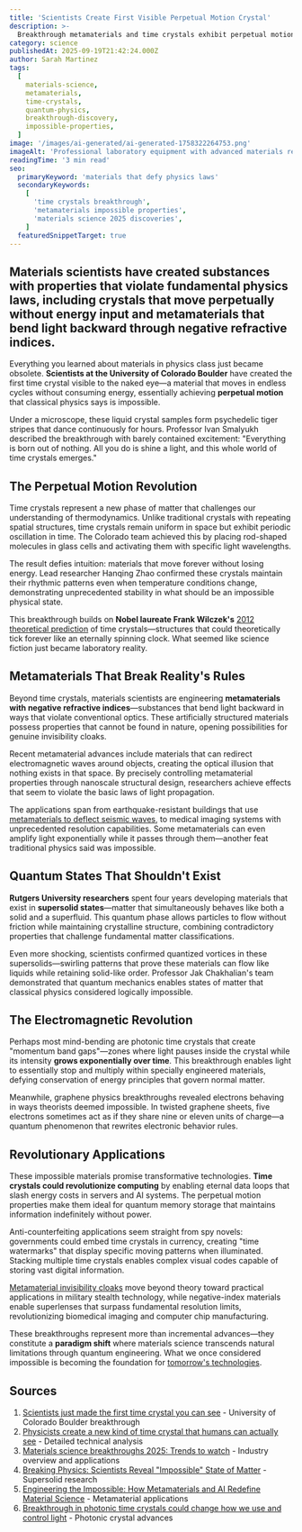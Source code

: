 ```yaml
---
title: 'Scientists Create First Visible Perpetual Motion Crystal'
description: >-
  Breakthrough metamaterials and time crystals exhibit perpetual motion, negative mass effects, and properties that challenge our understanding of physics.
category: science
publishedAt: 2025-09-19T21:42:24.000Z
author: Sarah Martinez
tags:
  [
    materials-science,
    metamaterials,
    time-crystals,
    quantum-physics,
    breakthrough-discovery,
    impossible-properties,
  ]
image: '/images/ai-generated/ai-generated-1758322264753.png'
imageAlt: 'Professional laboratory equipment with advanced materials research crystals under controlled scientific conditions, showcasing modern materials science breakthroughs'
readingTime: '3 min read'
seo:
  primaryKeyword: 'materials that defy physics laws'
  secondaryKeywords:
    [
      'time crystals breakthrough',
      'metamaterials impossible properties',
      'materials science 2025 discoveries',
    ]
  featuredSnippetTarget: true
---
```


## Materials scientists have created substances with properties that violate fundamental physics laws, including crystals that move perpetually without energy input and metamaterials that bend light backward through negative refractive indices.

Everything you learned about materials in physics class just became obsolete. **Scientists at the University of Colorado Boulder** have created the first time crystal visible to the naked eye—a material that moves in endless cycles without consuming energy, essentially achieving **perpetual motion** that classical physics says is impossible.

Under a microscope, these liquid crystal samples form psychedelic tiger stripes that dance continuously for hours. Professor Ivan Smalyukh described the breakthrough with barely contained excitement: "Everything is born out of nothing. All you do is shine a light, and this whole world of time crystals emerges."

## The Perpetual Motion Revolution

Time crystals represent a new phase of matter that challenges our understanding of thermodynamics. Unlike traditional crystals with repeating spatial structures, time crystals remain uniform in space but exhibit periodic oscillation in time. The Colorado team achieved this by placing rod-shaped molecules in glass cells and activating them with specific light wavelengths.

The result defies intuition: materials that move forever without losing energy. Lead researcher Hanqing Zhao confirmed these crystals maintain their rhythmic patterns even when temperature conditions change, demonstrating unprecedented stability in what should be an impossible physical state.

This breakthrough builds on **Nobel laureate Frank Wilczek's** [2012 theoretical prediction](/science/scientists-found-evidence-digital-universe) of time crystals—structures that could theoretically tick forever like an eternally spinning clock. What seemed like science fiction just became laboratory reality.

## Metamaterials That Break Reality's Rules

Beyond time crystals, materials scientists are engineering **metamaterials with negative refractive indices**—substances that bend light backward in ways that violate conventional optics. These artificially structured materials possess properties that cannot be found in nature, opening possibilities for genuine invisibility cloaks.

Recent metamaterial advances include materials that can redirect electromagnetic waves around objects, creating the optical illusion that nothing exists in that space. By precisely controlling metamaterial properties through nanoscale structural design, researchers achieve effects that seem to violate the basic laws of light propagation.

The applications span from earthquake-resistant buildings that use [metamaterials to deflect seismic waves](/science/scientists-create-materials-rewrite-reality-4d-metamaterials), to medical imaging systems with unprecedented resolution capabilities. Some metamaterials can even amplify light exponentially while it passes through them—another feat traditional physics said was impossible.

## Quantum States That Shouldn't Exist

**Rutgers University researchers** spent four years developing materials that exist in **supersolid states**—matter that simultaneously behaves like both a solid and a superfluid. This quantum phase allows particles to flow without friction while maintaining crystalline structure, combining contradictory properties that challenge fundamental matter classifications.

Even more shocking, scientists confirmed quantized vortices in these supersolids—swirling patterns that prove these materials can flow like liquids while retaining solid-like order. Professor Jak Chakhalian's team demonstrated that quantum mechanics enables states of matter that classical physics considered logically impossible.

## The Electromagnetic Revolution

Perhaps most mind-bending are photonic time crystals that create "momentum band gaps"—zones where light pauses inside the crystal while its intensity **grows exponentially over time**. This breakthrough enables light to essentially stop and multiply within specially engineered materials, defying conservation of energy principles that govern normal matter.

Meanwhile, graphene physics breakthroughs revealed electrons behaving in ways theorists deemed impossible. In twisted graphene sheets, five electrons sometimes act as if they share nine or eleven units of charge—a quantum phenomenon that rewrites electronic behavior rules.

## Revolutionary Applications

These impossible materials promise transformative technologies. **Time crystals could revolutionize computing** by enabling eternal data loops that slash energy costs in servers and AI systems. The perpetual motion properties make them ideal for quantum memory storage that maintains information indefinitely without power.

Anti-counterfeiting applications seem straight from spy novels: governments could embed time crystals in currency, creating "time watermarks" that display specific moving patterns when illuminated. Stacking multiple time crystals enables complex visual codes capable of storing vast digital information.

[Metamaterial invisibility cloaks](/science/mit-impossible-2d-material-stronger-than-steel) move beyond theory toward practical applications in military stealth technology, while negative-index materials enable superlenses that surpass fundamental resolution limits, revolutionizing biomedical imaging and computer chip manufacturing.

These breakthroughs represent more than incremental advances—they constitute a **paradigm shift** where materials science transcends natural limitations through quantum engineering. What we once considered impossible is becoming the foundation for [tomorrow's technologies](/science/room-temperature-superconductor-confirmed).

## Sources

1. [Scientists just made the first time crystal you can see](https://www.sciencedaily.com/releases/2025/09/250907024555.htm) - University of Colorado Boulder breakthrough
2. [Physicists create a new kind of time crystal that humans can actually see](https://phys.org/news/2025-09-physicists-kind-crystal-humans.html) - Detailed technical analysis
3. [Materials science breakthroughs 2025: Trends to watch](https://www.cas.org/resources/cas-insights/materials-science-trends-2025) - Industry overview and applications
4. [Breaking Physics: Scientists Reveal "Impossible" State of Matter](https://lifeboat.com/blog/2024/11/breaking-physics-scientists-reveal-impossible-state-of-matter-thats-both-solid-and-superfluid) - Supersolid research
5. [Engineering the Impossible: How Metamaterials and AI Redefine Material Science](https://scitechdaily.com/engineering-the-impossible-how-metamaterials-and-ai-redefine-material-science/) - Metamaterial applications
6. [Breakthrough in photonic time crystals could change how we use and control light](https://www.sciencedaily.com/releases/2024/11/241112123307.htm) - Photonic crystal advances
